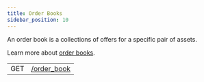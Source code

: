 ```yaml
---
title: Order Books
sidebar_position: 10
---
```



An order book is a collections of offers for a specific pair of assets.

Learn more about [order books](/docs/glossary/#decentralized-exchange).

<EndpointsTable title="Endpoints">

|     |                             |
| --- | --------------------------- |
| GET | [/order_book](./single.mdx) |

</EndpointsTable>
